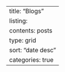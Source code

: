 ---
title: "Blogs"
listing: 
  contents: posts 
  type: grid 
  sort: "date desc" 
  categories: true
---